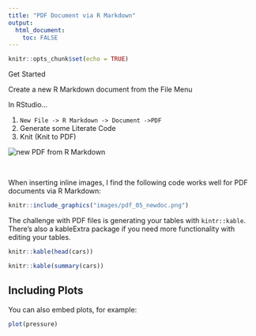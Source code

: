 ```yaml
---
title: "PDF Document via R Markdown"
output: 
  html_document:
    toc: FALSE
---
```


```r
knitr::opts_chunk$set(echo = TRUE)
```

Get Started

Create a new R Markdown document from the File Menu

In RStudio...


1. `New File -> R Markdown -> Document ->PDF`
1. Generate some Literate Code
1. Knit (Knit to PDF)

![](images/pdf_05_newdoc.png "new PDF from R Markdown")


&nbsp;

When inserting inline images, I find the following code works well for PDF documents via R Markdown:

```r
knitr::include_graphics("images/pdf_05_newdoc.png") 
``` 


The challenge with PDF files is generating your tables with `kintr::kable`.  There's also a kableExtra package if you need more functionality with editing your tables.




```r
knitr::kable(head(cars))
```

```r
knitr::kable(summary(cars))
```

## Including Plots

You can also embed plots, for example:

```r
plot(pressure)
```

